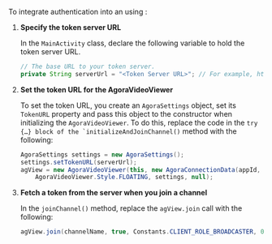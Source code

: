 <PlatformWrapper platform="android">
        
To integrate authentication into an <Vpl k="CLIENT" /> using <Vg k="UIK" />:

1.  **Specify the token server URL**

    In the `MainActivity` class, declare the following variable to hold the token server URL.

    ``` java
    // The base URL to your token server.
    private String serverUrl = "<Token Server URL>"; // For example, https://app-name.herokuapp.com"
    ```

2.  **Set the token URL for the AgoraVideoViewer**

    To set the token URL, you create an `AgoraSettings` object, set its `TokenURL` property and pass this object to the constructor when initializing the `AgoraVideoViewer`. To do this, replace the code in the `` try {…​} block of the `initializeAndJoinChannel() `` method with the following:

    ``` java
    AgoraSettings settings = new AgoraSettings();
    settings.setTokenURL(serverUrl);
    agView = new AgoraVideoViewer(this, new AgoraConnectionData(appId, null),
        AgoraVideoViewer.Style.FLOATING, settings, null);
    ```

3.  **Fetch a token from the server when you join a channel**

    In the `joinChannel()` method, replace the `agView.join` call with the following:

    ``` java
    agView.join(channelName, true, Constants.CLIENT_ROLE_BROADCASTER, 0);
    ```
</PlatformWrapper>
